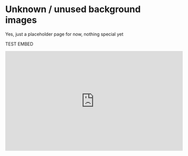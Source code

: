 # Unknown / unused background images

Yes, just a placeholder page for now, nothing special yet

TEST EMBED
<iframe width="560" height="315" src="https://www.youtube.com/embed/4tHo5BBK16U?si=NtkcpIN0AeVW1qOM" title="YouTube video player" frameborder="0" allow="accelerometer; autoplay; clipboard-write; encrypted-media; gyroscope; picture-in-picture; web-share" referrerpolicy="strict-origin-when-cross-origin" allowfullscreen></iframe>